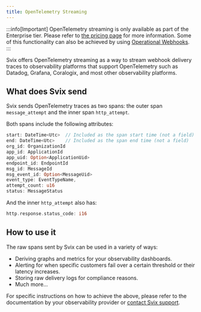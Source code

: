 ```yaml
---
title: OpenTelemetry Streaming
---
```


:::info[Important]
OpenTelemetry streaming is only available as part of the Enterprise tier. Please refer to [the pricing page](https://www.svix.com/pricing/) for more information.
Some of this functionality can also be achieved by using [Operational Webhooks](/incoming-webhooks).
:::

Svix offers OpenTelemetry streaming as a way to stream webhook delivery traces to observability platforms that support OpenTelemetry such as Datadog, Grafana, Coralogix, and most other observability platforms.

## What does Svix send

Svix sends OpenTelemetry traces as two spans: the outer span `message_attempt` and the inner span `http_attempt`.

Both spans include the following attributes:
```rust
start: DateTime<Utc>  // Included as the span start time (not a field)
end: DateTime<Utc>    // Included as the span end time (not a field)
org_id: OrganizationId
app_id: ApplicationId
app_uid: Option<ApplicationUid>
endpoint_id: EndpointId
msg_id: MessageId
msg_event_id: Option<MessageUid>
event_type: EventTypeName,
attempt_count: u16
status: MessageStatus
```

And the inner `http_attempt` also has:
```rust
http.response.status_code: i16
```

## How to use it

The raw spans sent by Svix can be used in a variety of ways:
* Deriving graphs and metrics for your observability dashboards.
* Alerting for when specific customers fail over a certain threshold or their latency increases.
* Storing raw delivery logs for compliance reasons.
* Much more...

For specific instructions on how to achieve the above, please refer to the documentation by your observability provider or [contact Svix support](https://www.svix.com/contact/).
